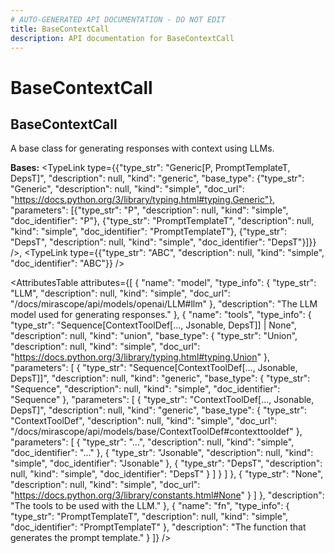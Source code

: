 ```yaml
---
# AUTO-GENERATED API DOCUMENTATION - DO NOT EDIT
title: BaseContextCall
description: API documentation for BaseContextCall
---
```


# BaseContextCall

## <ApiType type="Class" path="calls/base_context_call/BaseContextCall" symbolName="BaseContextCall" /> BaseContextCall

A base class for generating responses with context using LLMs.

**Bases:** 
<TypeLink type={{"type_str": "Generic[P, PromptTemplateT, DepsT]", "description": null, "kind": "generic", "base_type": {"type_str": "Generic", "description": null, "kind": "simple", "doc_url": "https://docs.python.org/3/library/typing.html#typing.Generic"}, "parameters": [{"type_str": "P", "description": null, "kind": "simple", "doc_identifier": "P"}, {"type_str": "PromptTemplateT", "description": null, "kind": "simple", "doc_identifier": "PromptTemplateT"}, {"type_str": "DepsT", "description": null, "kind": "simple", "doc_identifier": "DepsT"}]}} />, <TypeLink type={{"type_str": "ABC", "description": null, "kind": "simple", "doc_identifier": "ABC"}} />

<AttributesTable
  attributes={[
  {
    "name": "model",
    "type_info": {
      "type_str": "LLM",
      "description": null,
      "kind": "simple",
      "doc_url": "/docs/mirascope/api/models/openai/LLM#llm"
    },
    "description": "The LLM model used for generating responses."
  },
  {
    "name": "tools",
    "type_info": {
      "type_str": "Sequence[ContextToolDef[..., Jsonable, DepsT]] | None",
      "description": null,
      "kind": "union",
      "base_type": {
        "type_str": "Union",
        "description": null,
        "kind": "simple",
        "doc_url": "https://docs.python.org/3/library/typing.html#typing.Union"
      },
      "parameters": [
        {
          "type_str": "Sequence[ContextToolDef[..., Jsonable, DepsT]]",
          "description": null,
          "kind": "generic",
          "base_type": {
            "type_str": "Sequence",
            "description": null,
            "kind": "simple",
            "doc_identifier": "Sequence"
          },
          "parameters": [
            {
              "type_str": "ContextToolDef[..., Jsonable, DepsT]",
              "description": null,
              "kind": "generic",
              "base_type": {
                "type_str": "ContextToolDef",
                "description": null,
                "kind": "simple",
                "doc_url": "/docs/mirascope/api/models/base/ContextToolDef#contexttooldef"
              },
              "parameters": [
                {
                  "type_str": "...",
                  "description": null,
                  "kind": "simple",
                  "doc_identifier": "..."
                },
                {
                  "type_str": "Jsonable",
                  "description": null,
                  "kind": "simple",
                  "doc_identifier": "Jsonable"
                },
                {
                  "type_str": "DepsT",
                  "description": null,
                  "kind": "simple",
                  "doc_identifier": "DepsT"
                }
              ]
            }
          ]
        },
        {
          "type_str": "None",
          "description": null,
          "kind": "simple",
          "doc_url": "https://docs.python.org/3/library/constants.html#None"
        }
      ]
    },
    "description": "The tools to be used with the LLM."
  },
  {
    "name": "fn",
    "type_info": {
      "type_str": "PromptTemplateT",
      "description": null,
      "kind": "simple",
      "doc_identifier": "PromptTemplateT"
    },
    "description": "The function that generates the prompt template."
  }
]}
/>

